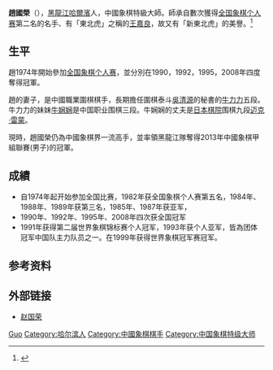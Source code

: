 {{expand|time=2014-11-23T03:56:05+00:00}}
'''趙國榮'''（{{bd|1961年|9月}}），[[黑龍江|黑龍江]][[哈爾濱|哈爾濱]]人，中國象棋特級大師。師承自數次獲得[[全国象棋个人赛|全国象棋个人赛]]第二名的名手、有「東北虎」之稱的[[王嘉良|王嘉良]]，故又有「新東北虎」的美譽。<ref>{{Cite book|title=中华当代文化名人大辞典|author=张品兴, 殷登祥, 陈有进等主编|publisher=中国广播电视出版社|year=1992|isbn=|location=北京|pages=}}</ref>

== 生平 ==
趙1974年開始參加[[全国象棋个人赛|全国象棋个人赛]]，並分別在1990，1992，1995，2008年四度奪得冠軍。

趙的妻子，是中國職業圍棋棋手，長期擔任圍棋泰斗[[吳清源|吳清源]]的秘書的[[牛力力|牛力力]]五段。牛力力的妹妹[[牛娴娴|牛娴娴]]是中国职业围棋三段。牛娴娴的丈夫是[[日本棋院|日本棋院]]围棋九段[[迈克·雷蒙|迈克·雷蒙]]。

現時，趙國榮仍為中國象棋界一流高手，並率領黑龍江隊奪得2013年中國象棋甲組聯賽(男子)的冠軍。

== 成績 ==
* 自1974年起开始参加全国比赛，1982年获全国象棋个人赛第五名，1984年、1988年、1989年获第三名，1985年、1987年获亚军，
* 1990年、1992年、1995年、2008年四次获全国冠军
* 1991年获得第二届世界象棋锦标赛个人冠军，1993年获个人亚军，皆為团体冠军中国队主力队员之一。在1999年获得世界象棋冠军赛冠军。

== 参考资料 ==
{{reflist}}

== 外部链接 ==
* [http://www.gdchess.com/xqplayer/xqplayer.asp?pid=0003 赵国荣] {{Wayback|url=http://www.gdchess.com/xqplayer/xqplayer.asp?pid=0003 |date=20200218172048 }}

{{Authority control}}
{{DEFAULTSORT:Zhao赵}}
[[Category:赵姓|Guo]]
[[Category:哈尔滨人|Category:哈尔滨人]]
[[Category:中國象棋棋手|Category:中國象棋棋手]]
[[Category:中国象棋特级大师|Category:中国象棋特级大师]]
